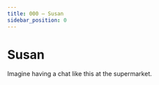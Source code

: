 ```yaml
---
title: 000 — Susan
sidebar_position: 0
---
```


```{=mdx}
import Figure from '/src/components/Figure'
import Susan from '../research/images/susan-pink-app.png'
```

# Susan

Imagine having a chat like this at the supermarket.

<Figure caption="Susan" src={Susan} />

